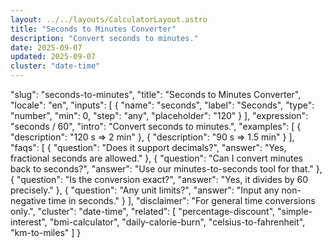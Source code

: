```yaml
---
layout: ../../layouts/CalculatorLayout.astro
title: "Seconds to Minutes Converter"
description: "Convert seconds to minutes."
date: 2025-09-07
updated: 2025-09-07
cluster: "date-time"
---
```


  "slug": "seconds-to-minutes",
  "title": "Seconds to Minutes Converter",
  "locale": "en",
  "inputs": [
    {
      "name": "seconds",
      "label": "Seconds",
      "type": "number",
      "min": 0,
      "step": "any",
      "placeholder": "120"
    }
  ],
  "expression": "seconds / 60",
  "intro": "Convert seconds to minutes.",
  "examples": [
    {
      "description": "120 s ⇒ 2 min"
    },
    {
      "description": "90 s ⇒ 1.5 min"
    }
  ],
  "faqs": [
    {
      "question": "Does it support decimals?",
      "answer": "Yes, fractional seconds are allowed."
    },
    {
      "question": "Can I convert minutes back to seconds?",
      "answer": "Use our minutes-to-seconds tool for that."
    },
    {
      "question": "Is the conversion exact?",
      "answer": "Yes, it divides by 60 precisely."
    },
    {
      "question": "Any unit limits?",
      "answer": "Input any non-negative time in seconds."
    }
  ],
  "disclaimer": "For general time conversions only.",
  "cluster": "date-time",
  "related": [
    "percentage-discount",
    "simple-interest",
    "bmi-calculator",
    "daily-calorie-burn",
    "celsius-to-fahrenheit",
    "km-to-miles"
  ]
}

<Calculator schema={schema} />
